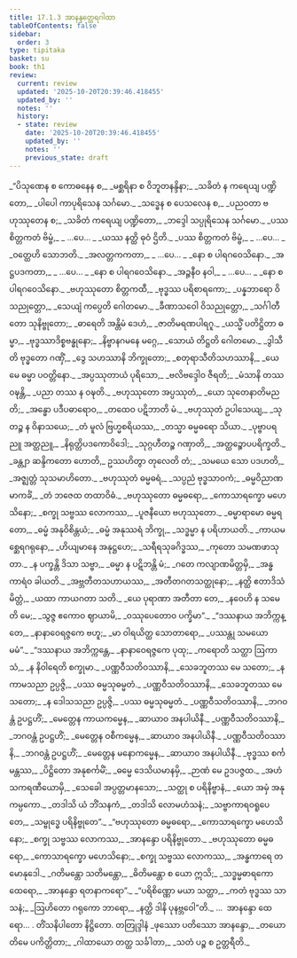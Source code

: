 ```yaml
---
title: 17.1.3 အာနန္ဒတ္ထေရဂါထာ
tableOfContents: false
sidebar:
  order: 3
type: tipitaka
basket: su
book: th1
review:
  current: review
  updated: '2025-10-20T20:39:46.418455'
  updated_by: ''
  notes: ''
  history:
  - state: review
    date: '2025-10-20T20:39:46.418455'
    updated_by: ''
    notes: ''
    previous_state: draft
---
```



<DynamicBreadcrumb />


<ReviewStatus review={frontmatter.review} showDetails={true} />

<HypothesisAnnotation frontmatter={frontmatter} />

<Division number="1017" book="th1" e="ch" v="19" p="346">

<Paragraph number="1368" type="verses" book="th1">
_“ပိသုဏေန စ ကောဓနေန စ,_  
_မစ္ဆရိနာ စ ဝိဘူတနန္ဒိနာ;_  
_သခိတံ န ကရေယျ ပဏ္ဍိတော,_  
_ပါပေါ ကာပုရိသေန သင်္ဂမော._  

</Paragraph>

</Division>
<Division number="1018" book="th1" e="ch" v="19" p="346">

<Paragraph number="1369" type="verses" book="th1">
_သဒ္ဓေန စ ပေသလေန စ,_  
_ပညဝတာ ဗဟုဿုတေန စ;_  
_သခိတံ ကရေယျ ပဏ္ဍိတော,_  
_ဘဒ္ဒေါ သပ္ပုရိသေန သင်္ဂမော._  

</Paragraph>

</Division>
<Division number="1019" book="th1" e="ch" v="19" p="346">

<Paragraph number="1370" type="verses" book="th1">
_ပဿ စိတ္တကတံ ဗိမ္ဗံ,_  
_ …ပေ… _  
_ယဿ နတ္ထိ ဓုဝံ ဌိတိ._  

</Paragraph>

</Division>
<Division number="1020" book="th1" e="ch" v="19" p="346">

<Paragraph number="1371" type="verses" book="th1">
_ပဿ စိတ္တကတံ ဗိမ္ဗံ,_  
_ …ပေ… _  
_ဝတ္ထေဟိ သောဘတိ._  

</Paragraph>

</Division>
<Division number="1021" book="th1" e="ch" v="19" p="347">

<Paragraph number="1372" type="verses" book="th1">
_အလတ္တကကတာ,_  
_ …ပေ… _  
_နော စ ပါရဂဝေသိနော._  

</Paragraph>

</Division>
<Division number="1022" book="th1" e="ch" v="19" p="347">

<Paragraph number="1373" type="verses" book="th1">
_အဋ္ဌပဒကတာ,_  
_ …ပေ… _  
_နော စ ပါရဂဝေသိနော._  

</Paragraph>

</Division>
<Division number="1023" book="th1" e="ch" v="19" p="347">

<Paragraph number="1374" type="verses" book="th1">
_အဉ္ဇနီဝ နဝါ,_  
_ …ပေ… _  
_နော စ ပါရဂဝေသိနော._  

</Paragraph>

</Division>
<Division number="1024" book="th1" e="ch" v="19" p="347">

<Paragraph number="1375" type="verses" book="th1">
_ဗဟုဿုတော စိတ္တကထီ,_  
_ဗုဒ္ဓဿ ပရိစာရကော;_  
_ပန္နဘာရော ဝိသညုတ္တော,_  
_သေယျံ ကပ္ပေတိ ဂေါတမော._  

</Paragraph>

</Division>
<Division number="1025" book="th1" e="ch" v="19" p="347">

<Paragraph number="1376" type="verses" book="th1">
_ခီဏာသဝေါ ဝိသညုတ္တော,_  
_သင်္ဂါတီတော သုနိဗ္ဗုတော;_  
_ဓာရေတိ အန္တိမံ ဒေဟံ,_  
_ဇာတိမရဏပါရဂူ._  

</Paragraph>

</Division>
<Division number="1026" book="th1" e="ch" v="19" p="347">

<Paragraph number="1377" type="verses" book="th1">
_ယသ္မိံ ပတိဋ္ဌိတာ ဓမ္မာ,_  
_ဗုဒ္ဓဿာဒိစ္စဗန္ဓုနော;_  
_နိဗ္ဗာနဂမနေ မဂ္ဂေ,_  
_သောယံ တိဋ္ဌတိ ဂေါတမော._  

</Paragraph>

</Division>
<Division number="1027" book="th1" e="ch" v="19" p="347">

<Paragraph number="1378" type="verses" book="th1">
_ဒွါသီတိ ဗုဒ္ဓတော ဂဏှိံ,_  
_ဒွေ သဟဿာနိ ဘိက္ခုတော;_  
_စတုရာသီတိသဟဿာနိ,_  
_ယေ မေ ဓမ္မာ ပဝတ္တိနော._  

</Paragraph>

</Division>
<Division number="1028" book="th1" e="ch" v="19" p="347">

<Paragraph number="1379" type="verses" book="th1">
_အပ္ပဿုတာယံ ပုရိသော,_  
_ဗလိဗဒ္ဒေါဝ ဇီရတိ;_  
_မံသာနိ တဿ ဝဍ္ဎန္တိ,_  
_ပညာ တဿ န ဝဍ္ဎတိ._  

</Paragraph>

</Division>
<Division number="1029" book="th1" e="ch" v="19" p="347">

<Paragraph number="1380" type="verses" book="th1">
_ဗဟုဿုတော အပ္ပဿုတံ,_  
_ယော သုတေနာတိမညတိ;_  
_အန္ဓော ပဒီပဓာရောဝ,_  
_တထေဝ ပဋိဘာတိ မံ._  

</Paragraph>

</Division>
<Division number="1030" book="th1" e="ch" v="19" p="347">

<Paragraph number="1381" type="verses" book="th1">
_ဗဟုဿုတံ ဥပါသေယျ,_  
_သုတဉ္စ န ဝိနာသယေ;_  
_တံ မူလံ ဗြဟ္မစရိယဿ,_  
_တသ္မာ ဓမ္မဓရော သိယာ._  

</Paragraph>

</Division>
<Division number="1031" book="th1" e="ch" v="19" p="347">

<Paragraph number="1382" type="verses" book="th1">
_ပုဗ္ဗာပရညူ အတ္ထညူ,_  
_နိရုတ္တိပဒကောဝိဒေါ;_  
_သုဂ္ဂဟီတဉ္စ ဂဏှာတိ,_  
_အတ္ထဉ္စောပပရိက္ခတိ._  

</Paragraph>

</Division>
<Division number="1032" book="th1" e="ch" v="19" p="347">

<Paragraph number="1383" type="verses" book="th1">
_ခန္တျာ ဆန္ဒိကတော ဟောတိ,_  
ဥဿဟိတွာ တုလေတိ တံ;_  
_သမယေ သော ပဒဟတိ,_  
_အဇ္ဈတ္တံ သုသမာဟိတော._  

</Paragraph>

</Division>
<Division number="1033" book="th1" e="ch" v="19" p="347">

<Paragraph number="1384" type="verses" book="th1">
_ဗဟုဿုတံ ဓမ္မဓရံ,_  
_သပ္ပညံ ဗုဒ္ဓသာဝကံ;_  
_ဓမ္မဝိညာဏမာကင်္ခံ,_  
_တံ ဘဇေထ တထာဝိဓံ._  

</Paragraph>

</Division>
<Division number="1034" book="th1" e="ch" v="19" p="347">

<Paragraph number="1385" type="verses" book="th1">
_ဗဟုဿုတော ဓမ္မဓရော,_  
_ကောသာရက္ခော မဟေသိနော;_  
_စက္ခု သဗ္ဗဿ လောကဿ,_  
_ပူဇနီယော ဗဟုဿုတော._  

</Paragraph>

</Division>
<Division number="1035" book="th1" e="ch" v="19" p="347">

<Paragraph number="1386" type="verses" book="th1">
_ဓမ္မာရာမော ဓမ္မရတော,_  
_ဓမ္မံ အနုဝိစိန္တယံ;_  
_ဓမ္မံ အနုဿရံ ဘိက္ခု,_  
_သဒ္ဓမ္မာ န ပရိဟာယတိ._  

</Paragraph>

</Division>
<Division number="1036" book="th1" e="ch" v="19" p="348">

<Paragraph number="1387" type="verses" book="th1">
_ကာယမစ္ဆေရဂရုနော,_  
_ဟိယျမာနေ အနုဋ္ဌဟေ;_  
_သရီရသုခဂိဒ္ဓဿ,_  
_ကုတော သမဏဖာသုတာ._  

</Paragraph>

</Division>
<Division number="1037" book="th1" e="ch" v="19" p="348">

<Paragraph number="1388" type="verses" book="th1">
_န ပက္ခန္တိ ဒိသာ သဗ္ဗာ,_  
_ဓမ္မာ န ပဋိဘန္တိ မံ;_  
_ဂတေ ကလျာဏမိတ္တမှိ,_  
_အန္ဓကာရံဝ ခါယတိ._  

</Paragraph>

</Division>
<Division number="1038" book="th1" e="ch" v="19" p="348">

<Paragraph number="1389" type="verses" book="th1">
_အဗ္ဘတီတသဟာယဿ,_  
_အတီတဂတသတ္ထုနော;_  
_နတ္ထိ ဧတာဒိသံ မိတ္တံ,_  
_ယထာ ကာယဂတာ သတိ._  

</Paragraph>

</Division>
<Division number="1039" book="th1" e="ch" v="19" p="348">

<Paragraph number="1390" type="verses" book="th1">
_ယေ ပုရာဏာ အတီတာ တေ,_  
_နဝေဟိ န သမေတိ မေ;_  
_သွဇ္ဇ ဧကောဝ ဈာယာမိ,_  
_ဝဿုပေတောဝ ပက္ခိမာ”._  

</Paragraph>

</Division>
<Division number="1040" book="th1" e="ch" v="19" p="348">

<Paragraph number="1391" type="verses" book="th1">
_“ဒဿနာယ အဘိက္ကန္တေ,_  
_နာနာဝေရဇ္ဇကေ ဗဟူ;_  
_မာ ဝါရယိတ္ထ သောတာရော,_  
_ပဿန္တု သမယော မမံ”._  

</Paragraph>

</Division>
<Division number="1041" book="th1" e="ch" v="19" p="348">

<Paragraph number="1392" type="verses" book="th1">
_“ဒဿနာယ အဘိက္ကန္တေ,_  
_နာနာဝေရဇ္ဇကေ ပုထု;_  
_ကရောတိ သတ္ထာ ဩကာသံ,_  
_န နိဝါရေတိ စက္ခုမာ._  

</Paragraph>

</Division>
<Division number="1042" book="th1" e="ch" v="19" p="348">

<Paragraph number="1393" type="verses" book="th1">
_ပဏ္ဏဝီသတိဝဿာနိ,_  
_သေခဘူတဿ မေ သတော;_  
_န ကာမသညာ ဥပ္ပဇ္ဇိ,_  
_ပဿ ဓမ္မသုဓမ္မတံ._  

</Paragraph>

</Division>
<Division number="1043" book="th1" e="ch" v="19" p="348">

<Paragraph number="1394" type="verses" book="th1">
_ပဏ္ဏဝီသတိဝဿာနိ,_  
_သေခဘူတဿ မေ သတော;_  
_န ဒေါသသညာ ဥပ္ပဇ္ဇိ,_  
_ပဿ ဓမ္မသုဓမ္မတံ._  

</Paragraph>

</Division>
<Division number="1044" book="th1" e="ch" v="19" p="348">

<Paragraph number="1395" type="verses" book="th1">
_ပဏ္ဏဝီသတိဝဿာနိ,_  
_ဘဂဝန္တံ ဥပဋ္ဌဟိံ;_  
_မေတ္တေန ကာယကမ္မေန,_  
_ဆာယာဝ အနပါယိနီ._  

</Paragraph>

</Division>
<Division number="1045" book="th1" e="ch" v="19" p="348">

<Paragraph number="1396" type="verses" book="th1">
_ပဏ္ဏဝီသတိဝဿာနိ,_  
_ဘဂဝန္တံ ဥပဋ္ဌဟိံ;_  
_မေတ္တေန ဝစီကမ္မေန,_  
_ဆာယာဝ အနပါယိနီ._  

</Paragraph>

</Division>
<Division number="1046" book="th1" e="ch" v="19" p="348">

<Paragraph number="1397" type="verses" book="th1">
_ပဏ္ဏဝီသတိဝဿာနိ,_  
_ဘဂဝန္တံ ဥပဋ္ဌဟိံ;_  
_မေတ္တေန မနောကမ္မေန,_  
_ဆာယာဝ အနပါယိနီ._  

</Paragraph>

</Division>
<Division number="1047" book="th1" e="ch" v="19" p="348">

<Paragraph number="1398" type="verses" book="th1">
_ဗုဒ္ဓဿ စင်္ကမန္တဿ,_  
_ပိဋ္ဌိတော အနုစင်္ကမိံ;_  
_ဓမ္မေ ဒေသိယမာနမှိ,_  
_ဉာဏံ မေ ဥဒပဇ္ဇထ._  

</Paragraph>

</Division>
<Division number="1048" book="th1" e="ch" v="19" p="348">

<Paragraph number="1399" type="verses" book="th1">
_အဟံ သကရဏီယောမှိ,_  
_သေခေါ အပ္ပတ္တမာနသော;_  
_သတ္ထု စ ပရိနိဗ္ဗာနံ,_  
_ယော အမှံ အနုကမ္ပကော._  

</Paragraph>

</Division>
<Division number="1049" book="th1" e="ch" v="19" p="349">

<Paragraph number="1400" type="verses" book="th1">
_တဒါသိ ယံ ဘိံသနကံ,_  
_တဒါသိ လောမဟံသနံ;_  
_သဗ္ဗာကာရဝရူပေတေ,_  
_သမ္ဗုဒ္ဓေ ပရိနိဗ္ဗုတေ”._  

</Paragraph>

</Division>
<Division number="1050" book="th1" e="ch" v="19" p="349">

<Paragraph number="1401" type="verses" book="th1">
_“ဗဟုဿုတော ဓမ္မဓရော,_  
_ကောသာရက္ခော မဟေသိနော;_  
_စက္ခု သဗ္ဗဿ လောကဿ,_  
_အာနန္ဒော ပရိနိဗ္ဗုတော._  

</Paragraph>

</Division>
<Division number="1051" book="th1" e="ch" v="19" p="349">

<Paragraph number="1402" type="verses" book="th1">
_ဗဟုဿုတော ဓမ္မဓရော,_  
_ကောသာရက္ခော မဟေသိနော;_  
_စက္ခု သဗ္ဗဿ လောကဿ,_  
_အန္ဓကာရေ တမောနုဒေါ._  

</Paragraph>

</Division>
<Division number="1052" book="th1" e="ch" v="19" p="349">

<Paragraph number="1403" type="verses" book="th1">
_ဂတိမန္တော သတိမန္တော,_  
_ဓိတိမန္တော စ ယော ဣသိ;_  
_သဒ္ဓမ္မဓာရကော ထေရော,_  
_အာနန္ဒော ရတနာကရော”._  

</Paragraph>

</Division>
<Division number="1053" book="th1" e="ch" v="19" p="349">

<Paragraph number="1404" type="verses" book="th1">
_“ပရိစိဏ္ဏော မယာ သတ္ထာ,_  
_ကတံ ဗုဒ္ဓဿ သာသနံ;_  
_ဩဟိတော ဂရုကော ဘာရော,_  
_နတ္ထိ ဒါနိ ပုနဗ္ဘဝေါ”တိ._  


</Paragraph>
</Division>

<Paragraph number="1405" type="center" book="th1">
…  အာနန္ဒော ထေရော… .



</Paragraph>

<Paragraph number="1406" type="center" book="th1">
တိံသနိပါတော နိဋ္ဌိတော.



</Paragraph>

<Paragraph number="1407" type="center" book="th1">
တတြုဒ္ဒါနံ


</Paragraph>

<Paragraph number="1408" type="verses" book="th1">
_ဖုဿော ပတိဿော အာနန္ဒော,_  
_တယောတိမေ ပကိတ္တိတာ;_  
_ဂါထာယော တတ္ထ သင်္ခါတာ,_  
_သတံ ပဉ္စ စ ဥတ္တရီတိ._
</Paragraph>